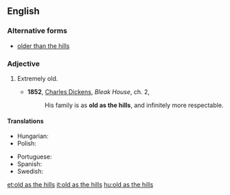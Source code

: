 ==English==

===Alternative forms===
* [[older than the hills]]

===Adjective===
{{en-adj|-}}

# {{label|en|simile}} Extremely old.
#* '''1852''', [[w:Charles_Dickens|Charles Dickens]], ''Bleak House'', ch. 2,
#*: His family is as '''old as the hills''', and infinitely more respectable.

====Translations====
{{trans-top|extremely old}}
* Hungarian: {{t+|hu|vén, mint az országút}}
* Polish: {{t+|pl|stary jak świat|m}}
{{trans-mid}}
* Portuguese: {{t|pt|mais velho que a Sé de Braga}}
* Spanish: {{t|es|más viejo que Matusalén}}
* Swedish: {{t|sv|gammal som gatan}}
{{trans-bottom}}

[[et:old as the hills]]
[[it:old as the hills]]
[[hu:old as the hills]]